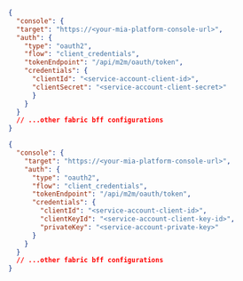 
<Tabs groupId='fb-cc' queryString>
<TabItem label="M2M Basic Auth" value="basic-auth">

```json
{
  "console": {
  "target": "https://<your-mia-platform-console-url>",
  "auth": {
    "type": "oauth2",
    "flow": "client_credentials",
    "tokenEndpoint": "/api/m2m/oauth/token",
    "credentials": {
      "clientId": "<service-account-client-id>",
      "clientSecret": "<service-account-client-secret>"
      }
    }
  }
  // ...other fabric bff configurations
}
```

</TabItem>
<TabItem label="M2M Private Key" value="private-key">

```json
{
  "console": {
    "target": "https://<your-mia-platform-console-url>",
    "auth": {
      "type": "oauth2",
      "flow": "client_credentials",
      "tokenEndpoint": "/api/m2m/oauth/token",
      "credentials": {
        "clientId": "<service-account-client-id>",
        "clientKeyId": "<service-account-client-key-id>",
        "privateKey": "<service-account-private-key>"
      }
    }
  }
  // ...other fabric bff configurations
}
```

</TabItem>
</Tabs>